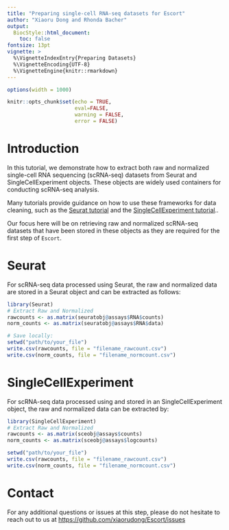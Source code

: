 ```yaml
---
title: "Preparing single-cell RNA-seq datasets for Escort"
author: "Xiaoru Dong and Rhonda Bacher"
output: 
  BiocStyle::html_document:
    toc: false
fontsize: 13pt
vignette: >
  %\VignetteIndexEntry{Preparing Datasets}
  %\VignetteEncoding{UTF-8}
  %\VignetteEngine{knitr::rmarkdown}
---
```


```r
options(width = 1000)
```


```r
knitr::opts_chunk$set(echo = TRUE,
                      eval=FALSE,
                      warning = FALSE, 
                      error = FALSE)
```

# Introduction

In this tutorial, we demonstrate how to extract both raw and normalized single-cell RNA sequencing (scRNA-seq) datasets from Seurat and SingleCellExperiment objects. These objects are widely used containers for conducting scRNA-seq analysis.

Many tutorials provide guidance on how to use these frameworks for data cleaning, such as the [Seurat tutorial](https://satijalab.org/seurat/articles/pbmc3k_tutorial) and the [SingleCellExperiment tutorial](https://www.singlecellcourse.org/basic-quality-control-qc-and-exploration-of-scrna-seq-datasets.html)..

Our focus here will be on retrieving raw and normalized scRNA-seq datasets that have been stored in these objects as they are required for the first step of `Escort`.


# Seurat

For scRNA-seq data processed using Seurat, the raw and normalized data are stored in a Seurat object and can be extracted as follows:


```r
library(Seurat)
# Extract Raw and Normalized
rawcounts <- as.matrix(seuratobj@assays$RNA$counts)
norm_counts <- as.matrix(seuratobj@assays$RNA$data)

# Save locally:
setwd("path/to/your_file")
write.csv(rawcounts, file = "filename_rawcount.csv")
write.csv(norm_counts, file = "filename_normcount.csv")
```



# SingleCellExperiment

For scRNA-seq data processed using and stored in an SingleCellExperiment object, the raw and normalized data can be extracted by:

```r
library(SingleCellExperiment)
# Extract Raw and Normalized
rawcounts <- as.matrix(sceobj@assays$counts)
norm_counts <- as.matrix(sceobj@assays$logcounts)

setwd("path/to/your_file")
write.csv(rawcounts, file = "filename_rawcount.csv")
write.csv(norm_counts, file = "filename_normcount.csv")
```

# Contact

For any additional questions or issues at this step, please do not hesitate to reach out to us at [https://github.com/xiaorudong/Escort/issues](https://github.com/xiaorudong/Escort/issues)


